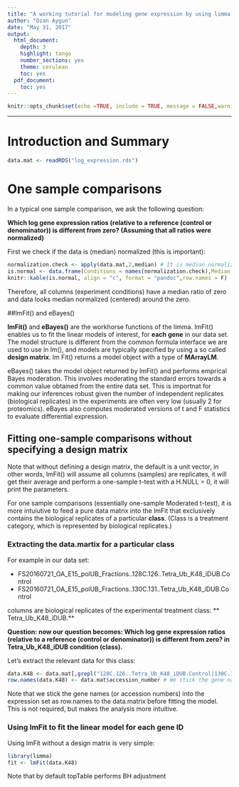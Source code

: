 ```yaml
---
title: "A working tutorial for modeling gene expression by using limma package"
author: "Ozan Aygun"
date: "May 31, 2017"
output:
  html_document:
    depth: 3
    highlight: tango
    number_sections: yes
    theme: cerulean
    toc: yes
  pdf_document:
    toc: yes
---
```



```r
knitr::opts_chunk$set(echo =TRUE, include = TRUE, message = FALSE,warning = FALSE)
```

___

# Introduction and Summary

```r

data.mat <- readRDS("log_expression.rds")
```


# One sample comparisons

In a typical one sample comparison, we ask the following question:

**Which log gene expression ratios (relative to a reference (control or denominator)) is different from zero? (Assuming that all ratios were normalized)**

First we check if the data is (median) normalized (this is important):
```r
normalization.check <- apply(data.mat,2,median) # It is median normalized
is.normal <- data.frame(Conditions = names(normalization.check),Median = normalization.check)
knitr::kable(is.normal, align = "c", format = "pandoc",row.names = F)
```

Therefore, all columns (experiment conditions) have a median ratio of zero and data looks median normalized (centered) around the zero.

##lmFit() and eBayes()

**lmFit()** and **eBayes()** are the workhorse functions of the limma. lmFit() enables us to fit the linear models of interest, for **each gene** in our data set. The model structure is different from the common formula interface we are used to use in lm(), and models are typically specified by using a so called **design matrix**. lm Fit() returns a model object with a type of **MArrayLM**.

eBayes() takes the model object returned by lmFit() and performs emprical Bayes moderation. This involves moderating the standard errors towards a common value obtained from the entire data set. This is importnat for making our inferences robust given the number of independent replicates (biological replicates) in the experiments are often very low (usually 2 for proteomics). eBayes also computes moderated versions of t and F statistics to evaluate differential expression.

## Fitting one-sample comparisons without specifying a design matrix

Note that without defining a design matrix, the default is a unit vector, in other words, lmFit() will assume all columns (samples) are replicates, it will get their average and perform a one-sample t-test with a H.NULL = 0, it will print the parameters.

For one sample comparisons (essentially one-sample Moderated t-test), it is more intuiutive to feed a pure data matrix into the lmFit that exclusively contains the biological replicates of a particular **class**. (Class is a treatment category, which is represented by biological replicates.)

### Extracting the data.martix for a particular class

For example in our data set:

- FS20160721_OA_E15_polUB_Fractions..128C.126..Tetra_Ub_K48_iDUB.Control	
- FS20160721_OA_E15_polUB_Fractions..130C.131..Tetra_Ub_K48_iDUB.Control	

columns are biological replicates of the experimental treatment class: ** Tetra_Ub_K48_iDUB.**

**Question: now our question becomes: Which log gene expression ratios (relative to a reference (control or denominator)) is different from zero? in Tetra_Ub_K48_iDUB condition (class).**

Let's extract the relevant data for this class:

```r
data.K48 <- data.mat[,grepl("128C.126..Tetra_Ub_K48_iDUB.Control|130C.131..Tetra_Ub_K48_iDUB.Control",names(data.mat))]
row.names(data.K48) <- data.mat$accession_number # We stick the gene names into the expression set as row.names
```

Note that we stick the gene names (or accession numbers) into the expression set as row.names to the data.matrix before fitting the model. This is not required, but makes the analysis more intuitive.

### Using lmFit to fit the linear model for each gene ID

Using lmFit without a design matrix is very simple:

```r
library(limma)
fit <- lmFit(data.K48)
```







Note that by default topTable performs BH adjustment
